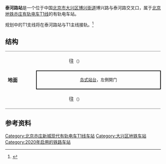 {{NoteTA
|G1=Railway}}
{{Infobox station
|name = 泰河路
|eng_name = Taihe Lu<ref>{{cite web |title=JPG格式线路图下载 |url=https://www.bjsubway.com/jpg.html |website=北京地铁 |accessdate=2020-12-30 |archive-date=2020-10-26 |archive-url=https://web.archive.org/web/20201026031221/https://www.bjsubway.com/jpg.html |dead-url=no }}</ref>
|livery = 
|linecolour = {{北京地铁颜色|亦T1}}
|image = 
|caption = 
|other_name = 
|country = {{PRC}}
|borough = [[北京市|北京市]][[大兴区|大兴区]][[博兴街道|博兴街道]]
|address = 博兴路与泰河路交叉口
|coordinates = {{coord|39.7588817|N|116.5054245|E|type:railwaystation|display=inline,title}}
|elevation = 
|operator = [[北京亦莊公交有轨电车有限责任公司|北京亦莊公交有轨电车有限责任公司]]
|lines = {{北京地铁线路名|亦T1|SL}}
|distance = 
|platform = 1座[[島式站台|島式站台]]
|tracks = 2条
|connections = 
|structure = 地面车站
|hall = 
|depth = 
|levels = 
|interchange = 
|exits = 
|elevator = 
|escalator = 
|architect = 
|architectural_style = 
|colour = 
|type = 
|status = 运营中
|code = 
|zone = 
|classification = 
|website = 
|built = 
|opened = 2020年12月31日
|passengers = 
|trains = 
|station_hours = 
|hours = 
|first = 
|last = 
|adjacent = {{adjacent stations|system=北京地铁|line=亦T1|left=九号村|right=鹿圈东}}
|route_map = {{Routemap|inline=yes|map=
uSTRf\uSTRg~~ ~~{{rmr|Licon=U|{{stl|北京地铁|鹿圈东}}}}
uABZg3\uABZg3
uKRZ3+1\uSTR+c4
uKRZ2+4\uSTR+c3
uABZg+4\uABZg+4
uSTR+BSl\uSTR+BSr
uSTR+BSl\uSTR+BSr
uSTR+c2\uABZg3
uABZg+1\uSTR+c4
uSTRf\uSTRg~~ ~~{{rmr|Licon=D|{{stl|北京地铁|九号村}}}}
}}
}}
'''泰河路站'''是一个位于中国[[北京市|北京市]][[大兴区|大兴区]][[博兴街道|博兴街道]]博兴路与泰河路交叉口，属于[[北京地铁|北京地铁]][[北京亦庄新城现代有轨电车T1线|亦庄有轨电车T1线]]的有轨电车站。

规划中的T1支线将在泰河路站与T1主线接轨。<ref>{{cite web|url=http://beijing.qianlong.com/2018/1219/3011658.shtml|date=2018-12-19|title=北京亦庄有轨电车新增支线及南延线|access-date=2021-01-18|archive-date=2018-12-19|archive-url=https://web.archive.org/web/20181219071444/http://beijing.qianlong.com/2018/1219/3011658.shtml|dead-url=no}}</ref>

== 结构 ==
{|cellspacing=0 cellpadding=3
|style="border-top:solid 1px gray;border-bottom:solid 1px gray;" rowspan=3 width=100|'''地面'''
|style="border-top:solid 1px gray;" width=100|{{arrow|L}}
|style="border-top:solid 1px gray;" width=350|{{北京地铁线路名|亦T1|c}}往{{站|屈庄}}<small>（{{站|九号村}}）</small>
|-
|style="border-right:solid 2px black;border-left:solid 2px black;border-top:solid 2px black;border-bottom:solid 2px black;" colspan=2|<center><small>[[岛式站台|岛式站台]]，左側開门</small></center>
|-
|style="border-bottom:solid 1px gray;"|{{arrow|R}}
|style="border-bottom:solid 1px gray;"|{{北京地铁线路名|亦T1|c}}往{{站|定海园}}<small>（{{站|鹿圈东}}）</small>
|}

== 参考资料 ==
{{commonscat|Taihelu Station}}
{{reflist}}

{{北京亦庄新城现代有轨电车T1线}}

[[Category:北京亦庄新城现代有轨电车T1线车站|Category:北京亦庄新城现代有轨电车T1线车站]]
[[Category:大兴区地铁车站|Category:大兴区地铁车站]]
[[Category:2020年启用的铁路车站|Category:2020年启用的铁路车站]]